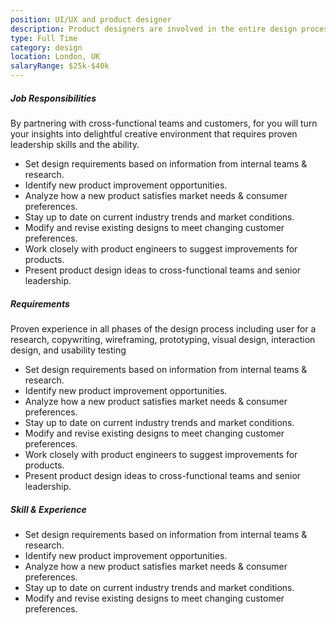 ```yaml
---
position: UI/UX and product designer
description: Product designers are involved in the entire design process a of a product, while UX designers focus more on the hands-on design portion of a best a process. Product designers and user an experience (UX) designers are the similar—in fact, sometimes the titles are used interchangeably.
type: Full Time
category: design
location: London, UK
salaryRange: $25k-$40k
---
```


##### Job Responsibilities

By partnering with cross-functional teams and customers, for you will turn your insights into delightful creative environment that requires proven leadership skills and the ability.

<ul class='mb-10 flex list-inside list-disc flex-col gap-5 lg:mb-[60px]'>
  <li> Set design requirements based on information from internal teams & research.</li>
  <li>Identify new product improvement opportunities.</li>
  <li> Analyze how a new product satisfies market needs & consumer preferences.</li>
  <li>Stay up to date on current industry trends and market conditions.</li>
  <li>Modify and revise existing designs to meet changing customer preferences.</li>
  <li>Work closely with product engineers to suggest improvements for products.</li>
  <li>Present product design ideas to cross-functional teams and senior leadership.</li>
</ul>

##### Requirements

Proven experience in all phases of the design process including user for a research, copywriting, wireframing, prototyping, visual design, interaction design, and usability testing

<ul class='mb-10 flex list-inside list-disc flex-col gap-5 lg:mb-[60px]'>
  <li> Set design requirements based on information from internal teams & research.</li>
  <li>Identify new product improvement opportunities.</li>
  <li> Analyze how a new product satisfies market needs & consumer preferences.</li>
  <li>Stay up to date on current industry trends and market conditions.</li>
  <li>Modify and revise existing designs to meet changing customer preferences.</li>
  <li>Work closely with product engineers to suggest improvements for products.</li>
  <li>Present product design ideas to cross-functional teams and senior leadership.</li>
</ul>

##### Skill & Experience

<ul class='mb-10 flex list-inside list-disc flex-col gap-5 lg:mb-[60px]'>
  <li> Set design requirements based on information from internal teams & research.</li>
  <li>Identify new product improvement opportunities.</li>
  <li> Analyze how a new product satisfies market needs & consumer preferences.</li>
  <li>Stay up to date on current industry trends and market conditions.</li>
  <li>Modify and revise existing designs to meet changing customer preferences.</li>
</ul>
